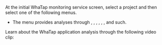 At the initial WhaTap monitoring service screen, select a project and then select one of the following menus. 

- The <Cmdname sid="analysis" className="uitext" /> menu provides analyses through <Cmdname sid="tag_count_chart" className="uitext" />, <Cmdname sid="msa_analysis" className="uitext" />, <Cmdname sid="hitmap" className="uitext" />, <Cmdname sid="stack" className="uitext" />, <Cmdname sid="cube_navigator" className="uitext" />, <Cmdname sid="tx_search" className="uitext" />, and such.

Learn about the WhaTap application analysis through the following video clip:

<Youtube ko="-R1QGVtP0ms" en="-R1QGVtP0ms" ja="-R1QGVtP0ms" />
